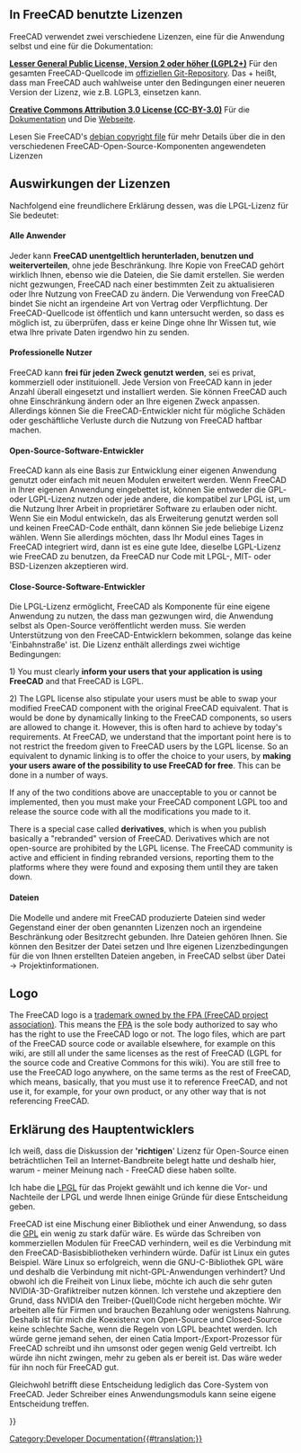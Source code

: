 <languages/>

{{Docnav/de
|[[Dialog_creation/de|Dialogerstellung]]
|[[Compile_on_Windows/de|Kompilieren unter Windows]]
}}

{{TOCright}}

<span id="Licenses_used_in_FreeCAD"></span>
==In FreeCAD benutzte Lizenzen==

FreeCAD verwendet zwei verschiedene Lizenzen, eine für die Anwendung selbst und eine für die Dokumentation:

'''[[wikipedia:LGPL|Lesser General Public License, Version 2 oder höher (LGPL2+)]]''' Für den gesamten FreeCAD-Quellcode im [https://github.com/FreeCAD offiziellen Git-Repository]. Das + heißt, dass man FreeCAD auch wahlweise unter den Bedingungen einer neueren Version der Lizenz, wie z.B. LGPL3, einsetzen kann.

'''[http://creativecommons.org/licenses/by/3.0/ Creative Commons Attribution 3.0 License (CC-BY-3.0)]''' Für die  [https://wiki.freecad.org Dokumentation] und Die  [https://www.freecad.org Webseite].

Lesen Sie FreeCAD's [https://github.com/FreeCAD/FreeCAD/blob/master/package/debian/copyright debian copyright file] für mehr Details über die in den verschiedenen FreeCAD-Open-Source-Komponenten angewendeten Lizenzen

<span id="Impact_of_the_licenses"></span>
== Auswirkungen der Lizenzen ==

Nachfolgend eine freundlichere Erklärung dessen, was die LPGL-Lizenz für Sie bedeutet:

<span id="All_users"></span>
====Alle Anwender====

Jeder kann '''FreeCAD unentgeltlich herunterladen, benutzen und weiterverteilen''', ohne jede Beschränkung. Ihre Kopie von FreeCAD gehört wirklich Ihnen, ebenso wie die Dateien, die Sie damit erstellen. Sie werden nicht gezwungen, FreeCAD nach einer bestimmten Zeit zu aktualisieren oder Ihre Nutzung von FreeCAD zu ändern. Die Verwendung von FreeCAD bindet Sie nicht an irgendeine Art von Vertrag oder Verpflichtung. Der FreeCAD-Quellcode ist öffentlich und kann untersucht werden, so dass es möglich ist, zu überprüfen, dass er keine Dinge ohne Ihr Wissen tut, wie etwa Ihre private Daten irgendwo hin zu senden.

<span id="Professional_users"></span>
====Professionelle Nutzer====

FreeCAD kann '''frei für jeden Zweck genutzt werden''', sei es privat, kommerziell oder instituionell. Jede Version von FreeCAD kann in jeder Anzahl überall eingesetzt und installiert werden. Sie können FreeCAD auch ohne Einschränkung ändern oder an Ihre eigenen Zweck anpassen. Allerdings können Sie die FreeCAD-Entwickler nicht für mögliche Schäden oder geschäftliche Verluste durch die Nutzung von FreeCAD haftbar machen.

<span id="Open-source_software_developers"></span>
====Open-Source-Software-Entwickler====

FreeCAD kann als eine Basis zur Entwicklung einer eigenen Anwendung genutzt oder einfach mit neuen Modulen erweitert werden. Wenn FreeCAD in Ihrer eigenen Anwendung eingebettet ist, können Sie entweder die GPL- oder LGPL-Lizenz nutzen oder jede andere, die kompatibel zur LPGL ist, um die Nutzung Ihrer Arbeit in proprietärer Software zu erlauben oder nicht. Wenn Sie ein Modul entwickeln, das als Erweiterung genutzt werden soll und keinen FreeCAD-Code enthält, dann können Sie jede beliebige Lizenz wählen. Wenn Sie allerdings möchten, dass Ihr Modul eines Tages in FreeCAD integriert wird, dann ist es eine gute Idee, dieselbe LGPL-Lizenz wie FreeCAD zu benutzen, da FreeCAD nur Code mit LPGL-, MIT- oder BSD-Lizenzen akzeptieren wird.

<span id="Closed-source_software_developers"></span>
====Close-Source-Software-Entwickler====

Die LPGL-Lizenz ermöglicht, FreeCAD als Komponente für eine eigene Anwendung zu nutzen, the dass man gezwungen wird, die Anwendung selbst als Open-Source veröffentlicht werden muss. Sie werden Unterstützung von den FreeCAD-Entwicklern bekommen, solange das keine 'Einbahnstraße' ist. Die Lizenz enthält allerdings zwei wichtige Bedingungen:

1) You must clearly '''inform your users that your application is using FreeCAD''' and that FreeCAD is LGPL.

2) The LGPL license also stipulate your users must be able to swap your modified FreeCAD component with the original FreeCAD equivalent. That is would be done by dynamically linking to the FreeCAD components, so users are allowed to change it. However, this is often hard to achieve by today's requirements. At FreeCAD, we understand that the important point here is to not restrict the freedom given to FreeCAD users by the LGPL license. So an equivalent to dynamic linking is to offer the choice to your users, by '''making your users aware of the possibility to use FreeCAD for free'''. This can be done in a number of ways.

If any of the two conditions above are unacceptable to you or cannot be implemented, then you must make your FreeCAD component LGPL too and release the source code with all the modifications you made to it.

There is a special case called '''derivatives''', which is when you publish basically a "rebranded" version of FreeCAD. Derivatives which are not open-source are prohibited by the LGPL license. The FreeCAD community is active and efficient in finding rebranded versions, reporting them to the platforms where they were found and exposing them until they are taken down.

<span id="Files"></span>
====Dateien====

Die Modelle und andere mit FreeCAD produzierte Dateien sind weder Gegenstand einer der oben genannten Lizenzen noch an irgendeine Beschränkung oder Besitzrecht gebunden. Ihre Dateien gehören Ihnen. Sie können den Besitzer der Datei setzen und Ihre eigenen Lizenzbedingungen für die von Ihnen erstellten Dateien angeben, in FreeCAD selbst über Datei → Projektinformationen.

== Logo ==

The FreeCAD logo is a [https://fpa.freecad.org/documents/Trademark.pdf trademark owned by the FPA (FreeCAD project association)]. This means the [https://fpa.freecad.org FPA] is the sole body authorized to say who has the right to use the FreeCAD logo or not. The logo files, which are part of the FreeCAD source code or available elsewhere, for example on this wiki, are still all under the same licenses as the rest of FreeCAD (LGPL for the source code and Creative Commons for this wiki). You are still free to use the FreeCAD logo anywhere, on the same terms as the rest of FreeCAD, which means, basically, that you must use it to reference FreeCAD, and not use it, for example, for your own product, or any other way that is not referencing FreeCAD.

<span id="Statement_of_the_main_developer"></span>
==Erklärung des Hauptentwicklers==

Ich weiß, dass die Diskussion der ''''richtigen'''' Lizenz für Open-Source einen beträchtlichen Teil an Internet-Bandbreite belegt hatte und deshalb hier, warum - meiner Meinung nach - FreeCAD diese haben sollte.

Ich habe die [https://de.wikipedia.org/wiki/GNU_Lesser_General_Public_License LPGL] für das Projekt gewählt und ich kenne die Vor- und Nachteile der LPGL und werde Ihnen einige Gründe für diese Entscheidung geben.

FreeCAD ist eine Mischung einer Bibliothek und einer Anwendung, so dass die [https://de.wikipedia.org/wiki/GNU_General_Public_License GPL] ein wenig zu stark dafür wäre. Es würde das Schreiben von kommerziellen Modulen für FreeCAD verhindern, weil es die Verbindung mit den FreeCAD-Basisbibliotheken verhindern würde. Dafür ist Linux ein gutes Beispiel. Wäre Linux so erfolgreich, wenn die GNU-C-Bibliothek GPL wäre und deshalb die Verbindung mit nicht-GPL-Anwendungen verhindert? Und obwohl ich die Freiheit von Linux liebe, möchte ich auch die sehr guten NVIDIA-3D-Grafiktreiber nutzen können. Ich verstehe und akzeptiere den Grund, dass NVIDIA den Treiber-(Quell)Code nicht hergeben möchte. Wir arbeiten alle für Firmen und brauchen Bezahlung oder wenigstens Nahrung. Deshalb ist für mich die Koexistenz von Open-Source und Closed-Source keine schlechte Sache, wenn die Regeln von LGPL beachtet werden. Ich würde gerne jemand sehen, der einen Catia Import-/Export-Prozessor für FreeCAD schreibt und ihn umsonst oder gegen wenig Geld vertreibt. Ich würde ihn nicht zwingen, mehr zu geben als er bereit ist. Das wäre weder für ihn noch für FreeCAD gut.

Gleichwohl betrifft diese Entscheidung lediglich das Core-System von FreeCAD. Jeder Schreiber eines Anwendungsmoduls kann seine eigene Entscheidung treffen.

{{Quote|Jürgen Riegel|15. Oktober 2006}}


{{Docnav/de
|[[Dialog_creation/de|Dialogerstellung]]
|[[Compile_on_Windows/de|Kompilieren unter Windows]]
}}

{{Userdocnavi{{#translation:}}}}
[[Category:Developer Documentation{{#translation:}}]]